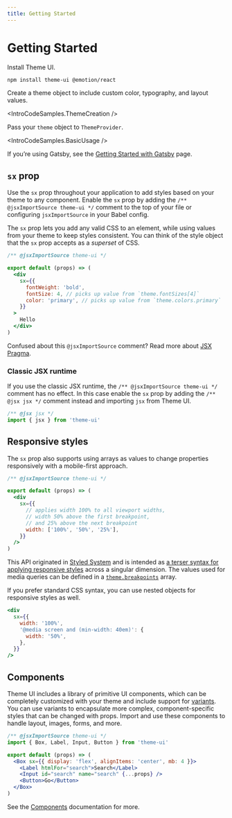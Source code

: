 ```yaml
---
title: Getting Started
---
```



# Getting Started

Install Theme UI.

```sh
npm install theme-ui @emotion/react
```

Create a theme object to include custom color, typography, and layout values.

<IntroCodeSamples.ThemeCreation />

Pass your `theme` object to `ThemeProvider`.

<IntroCodeSamples.BasicUsage />

<Note>

If you’re using Gatsby, see the
[Getting Started with Gatsby](/getting-started/gatsby) page.

</Note>

## `sx` prop

Use the `sx` prop throughout your application to add styles based on your theme
to any component. Enable the `sx` prop by adding the
`/** @jsxImportSource theme-ui */` comment to the top of your file or
configuring `jsxImportSource` in your Babel config.

The `sx` prop lets you add any valid CSS to an element, while using values from
your theme to keep styles consistent. You can think of the style object that the
`sx` prop accepts as a _superset_ of CSS.

```jsx
/** @jsxImportSource theme-ui */

export default (props) => (
  <div
    sx={{
      fontWeight: 'bold',
      fontSize: 4, // picks up value from `theme.fontSizes[4]`
      color: 'primary', // picks up value from `theme.colors.primary`
    }}
  >
    Hello
  </div>
)
```

<Note>

Confused about this `@jsxImportSource` comment? Read more about
[JSX Pragma](/guides/jsx-pragma).

</Note>

### Classic JSX runtime

If you use the classic JSX runtime, the `/** @jsxImportSource theme-ui */`
comment has no effect. In this case enable the `sx` prop by adding the
`/** @jsx jsx */` comment instead and importing `jsx` from Theme UI.

```jsx
/** @jsx jsx */
import { jsx } from 'theme-ui'
```

## Responsive styles

The `sx` prop also supports using arrays as values to change properties
responsively with a mobile-first approach.

```jsx
/** @jsxImportSource theme-ui */

export default (props) => (
  <div
    sx={{
      // applies width 100% to all viewport widths,
      // width 50% above the first breakpoint,
      // and 25% above the next breakpoint
      width: ['100%', '50%', '25%'],
    }}
  />
)
```

<Note>

This API originated in [Styled System][] and is intended as
[a terser syntax for applying responsive styles](https://styled-system.com/guides/array-props)
across a singular dimension. The values used for media queries can be defined in
a [`theme.breakpoints`](/theming/#breakpoints) array.

</Note>

If you prefer standard CSS syntax, you can use nested objects for responsive
styles as well.

```jsx
<div
  sx={{
    width: '100%',
    '@media screen and (min-width: 40em)': {
      width: '50%',
    },
  }}
/>
```

## Components

Theme UI includes a library of primitive UI components, which can be completely
customized with your theme and include support for
[variants](/components/variants). You can use variants to encapsulate more
complex, component-specific styles that can be changed with props. Import and
use these components to handle layout, images, forms, and more.

```jsx
/** @jsxImportSource theme-ui */
import { Box, Label, Input, Button } from 'theme-ui'

export default (props) => (
  <Box sx={{ display: 'flex', alignItems: 'center', mb: 4 }}>
    <Label htmlFor="search">Search</Label>
    <Input id="search" name="search" {...props} />
    <Button>Go</Button>
  </Box>
)
```

See the [Components](/components) documentation for more.

[styled system]: https://styled-system.com
